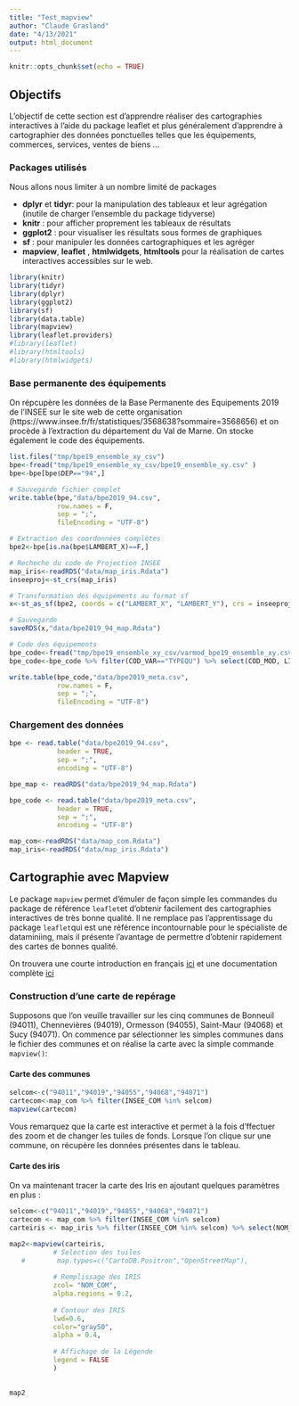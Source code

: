```yaml
---
title: "Test_mapview"
author: "Claude Grasland"
date: "4/13/2021"
output: html_document
---
```


```r
knitr::opts_chunk$set(echo = TRUE)
```
## Objectifs

L'objectif de cette section est d'apprendre réaliser des cartographies interactives à l'aide du package leaflet et plus généralement d'apprendre à cartographier des données ponctuelles telles que les équipements, commerces, services, ventes de biens ...


### Packages utilisés

Nous allons nous limiter à un nombre limité de packages

- **dplyr** et **tidyr**: pour la manipulation des tableaux et leur agrégation (inutile de charger l'ensemble du package tidyverse)
- **knitr** : pour afficher proprement les tableaux de résultats
- **ggplot2** : pour visualiser les résultats sous formes de graphiques
- **sf** : pour manipuler les données cartographiques et les agréger
- **mapview**, **leaflet** , **htmlwidgets**, **htmltools** pour la réalisation de cartes interactives accessibles sur le web.


```r
library(knitr)
library(tidyr)
library(dplyr)
library(ggplot2)
library(sf)
library(data.table)
library(mapview)
library(leaflet.providers)
#library(leaflet)
#library(htmltools)
#library(htmlwidgets)
```

### Base permanente des équipements

On répcupère les données de la Base Permanente des Equipements 2019 de l'INSEE sur le site web de cette organisation (https://www.insee.fr/fr/statistiques/3568638?sommaire=3568656) et on procède à l'extraction du département du Val de Marne. On stocke également le code des équipements. 

```r
list.files("tmp/bpe19_ensemble_xy_csv")
bpe<-fread("tmp/bpe19_ensemble_xy_csv/bpe19_ensemble_xy.csv" )
bpe<-bpe[bpe$DEP=="94",]

# Sauvegarde fichier complet
write.table(bpe,"data/bpe2019_94.csv",
            row.names = F, 
            sep = ";", 
            fileEncoding = "UTF-8")

# Extraction des coordonnées complètes
bpe2<-bpe[is.na(bpe$LAMBERT_X)==F,]

# Recheche du code de Projection INSEE
map_iris<-readRDS("data/map_iris.Rdata")
inseeproj<-st_crs(map_iris)

# Transformation des équipements au format sf
x<-st_as_sf(bpe2, coords = c("LAMBERT_X", "LAMBERT_Y"), crs = inseeproj, agr = "constant")

# Sauvegarde
saveRDS(x,"data/bpe2019_94_map.Rdata")

# Code des équipements
bpe_code<-fread("tmp/bpe19_ensemble_xy_csv/varmod_bpe19_ensemble_xy.csv")
bpe_code<-bpe_code %>% filter(COD_VAR=="TYPEQU") %>% select(COD_MOD, LIB_MOD)

write.table(bpe_code,"data/bpe2019_meta.csv",
            row.names = F, 
            sep = ";", 
            fileEncoding = "UTF-8")
```



### Chargement des données

```r

bpe <- read.table("data/bpe2019_94.csv",
            header = TRUE,
            sep = ";", 
            encoding = "UTF-8")

bpe_map <- readRDS("data/bpe2019_94_map.Rdata")

bpe_code <- read.table("data/bpe2019_meta.csv",
            header = TRUE,
            sep = ";", 
            encoding = "UTF-8")

map_com<-readRDS("data/map_com.Rdata")
map_iris<-readRDS("data/map_iris.Rdata")

```




## Cartographie avec Mapview


Le package `mapview` permet d'émuler de façon simple les commandes du package de référence `leaflet`et d'obtenir facilement des cartographies interactives de très bonne qualité. Il ne remplace pas l'apprentissage du package `leaflet`qui est une référence incontournable pour le spécialiste de dataminiing, mais il présente l'avantage de permettre d'obtenir rapidement des cartes de bonnes qualité.

On trouvera une courte introduction en français [ici](!https://rcarto.github.io/carto_avec_r/chapitre3.html#cartographie-interactive) et une documentation complète [ici](!https://r-spatial.github.io/mapview/)




### Construction d'une carte de repérage


Supposons que l'on veuille travailler sur les cinq communes de Bonneuil (94011), Chennevières (94019), Ormesson (94055), Saint-Maur (94068) et Sucy (94071). On commence par sélectionner les simples communes dans le fichier des communes et on réalise la carte avec la simple commande `mapview()`:

#### Carte des communes

```r
selcom<-c("94011","94019","94055","94068","94071")
cartecom<-map_com %>% filter(INSEE_COM %in% selcom)
mapview(cartecom)

```

Vous remarquez que la carte est interactive et permet à la fois d'ffectuer des zoom et de changer les tuiles de fonds. Lorsque l'on clique sur une commune, on récupère les données présentes dans le tableau.

#### Carte des iris

On va maintenant tracer la carte des Iris en ajoutant quelques paramètres en plus :

```r
selcom<-c("94011","94019","94055","94068","94071")
cartecom <- map_com %>% filter(INSEE_COM %in% selcom)
carteiris <- map_iris %>% filter(INSEE_COM %in% selcom) %>% select(NOM_COM, CODE_IRIS, NOM_IRIS)

map2<-mapview(carteiris, 
           # Selection des tuiles
   #        map.types=c("CartoDB.Positron","OpenStreetMap"),
           
           # Remplissage des IRIS
           zcol= "NOM_COM",    
           alpha.regions = 0.2,
           
           # Contour des IRIS
           lwd=0.6, 
           color="gray50",
           alpha = 0.4,
           
           # Affichage de la Légende
           legend = FALSE
           )

 
map2        

```